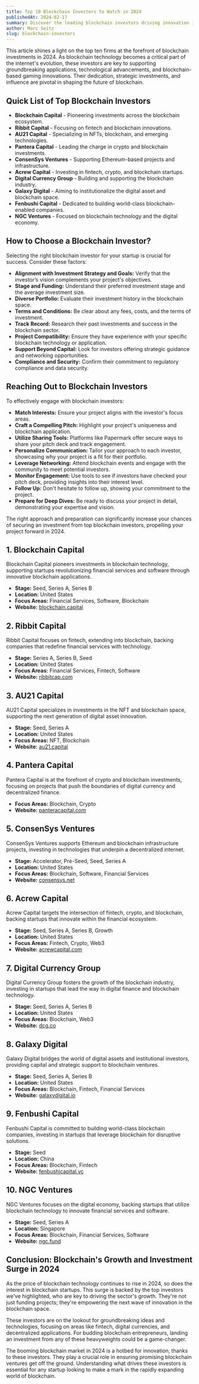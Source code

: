 ```yaml
---
title: Top 10 Blockchain Investors to Watch in 2024
publishedAt: 2024-02-17
summary: Discover the leading blockchain investors driving innovation in the space in 2024.
author: Marc Seitz
slug: blockchain-investors
---
```


This article shines a light on the top ten firms at the forefront of blockchain investments in 2024. As blockchain technology becomes a critical part of the internet's evolution, these investors are key to supporting groundbreaking applications, technological advancements, and blockchain-based gaming innovations. Their dedication, strategic investments, and influence are pivotal in shaping the future of blockchain.

## Quick List of Top Blockchain Investors

- **Blockchain Capital** - Pioneering investments across the blockchain ecosystem.
- **Ribbit Capital** - Focusing on fintech and blockchain innovations.
- **AU21 Capital** - Specializing in NFTs, blockchain, and emerging technologies.
- **Pantera Capital** - Leading the charge in crypto and blockchain investments.
- **ConsenSys Ventures** - Supporting Ethereum-based projects and infrastructure.
- **Acrew Capital** - Investing in fintech, crypto, and blockchain startups.
- **Digital Currency Group** - Building and supporting the blockchain industry.
- **Galaxy Digital** - Aiming to institutionalize the digital asset and blockchain space.
- **Fenbushi Capital** - Dedicated to building world-class blockchain-enabled companies.
- **NGC Ventures** - Focused on blockchain technology and the digital economy.

## How to Choose a Blockchain Investor?

Selecting the right blockchain investor for your startup is crucial for success. Consider these factors:

- **Alignment with Investment Strategy and Goals:** Verify that the investor’s vision complements your project's objectives.
- **Stage and Funding:** Understand their preferred investment stage and the average investment size.
- **Diverse Portfolio:** Evaluate their investment history in the blockchain space.
- **Terms and Conditions:** Be clear about any fees, costs, and the terms of investment.
- **Track Record:** Research their past investments and success in the blockchain sector.
- **Project Compatibility:** Ensure they have experience with your specific blockchain technology or application.
- **Support Beyond Capital:** Look for investors offering strategic guidance and networking opportunities.
- **Compliance and Security:** Confirm their commitment to regulatory compliance and data security.

## Reaching Out to Blockchain Investors

To effectively engage with blockchain investors:

- **Match Interests:** Ensure your project aligns with the investor's focus areas.
- **Craft a Compelling Pitch:** Highlight your project's uniqueness and blockchain application.
- **Utilize Sharing Tools:** Platforms like Papermark offer secure ways to share your pitch deck and track engagement.
- **Personalize Communication:** Tailor your approach to each investor, showcasing why your project is a fit for their portfolio.
- **Leverage Networking:** Attend blockchain events and engage with the community to meet potential investors.
- **Monitor Engagement:** Use tools to see if investors have checked your pitch deck, providing insights into their interest level.
- **Follow Up:** Don't hesitate to follow up, showing your commitment to the project.
- **Prepare for Deep Dives:** Be ready to discuss your project in detail, demonstrating your expertise and vision.

The right approach and preparation can significantly increase your chances of securing an investment from top blockchain investors, propelling your project forward in 2024.

## 1. Blockchain Capital

Blockchain Capital pioneers investments in blockchain technology, supporting startups revolutionizing financial services and software through innovative blockchain applications.

- **Stage:** Seed, Series A, Series B
- **Location:** United States
- **Focus Areas:** Financial Services, Software, Blockchain
- **Website:** [blockchain.capital](http://blockchain.capital)

## 2. Ribbit Capital

Ribbit Capital focuses on fintech, extending into blockchain, backing companies that redefine financial services with technology.

- **Stage:** Series A, Series B, Seed
- **Location:** United States
- **Focus Areas:** Financial Services, Fintech, Software
- **Website:** [ribbitcap.com](http://ribbitcap.com)

## 3. AU21 Capital

AU21 Capital specializes in investments in the NFT and blockchain space, supporting the next generation of digital asset innovation.

- **Stage:** Seed, Series A
- **Location:** United States
- **Focus Areas:** NFT, Blockchain
- **Website:** [au21.capital](http://au21.capital/)

## 4. Pantera Capital

Pantera Capital is at the forefront of crypto and blockchain investments, focusing on projects that push the boundaries of digital currency and decentralized finance.

- **Focus Areas:** Blockchain, Crypto
- **Website:** [panteracapital.com](http://www.panteracapital.com)

## 5. ConsenSys Ventures

ConsenSys Ventures supports Ethereum and blockchain infrastructure projects, investing in technologies that underpin a decentralized internet.

- **Stage:** Accelerator, Pre-Seed, Seed, Series A
- **Location:** United States
- **Focus Areas:** Blockchain, Software, Financial Services
- **Website:** [consensys.net](http://consensys.net)

## 6. Acrew Capital

Acrew Capital targets the intersection of fintech, crypto, and blockchain, backing startups that innovate within the financial ecosystem.

- **Stage:** Seed, Series A, Series B, Growth
- **Location:** United States
- **Focus Areas:** Fintech, Crypto, Web3
- **Website:** [acrewcapital.com](https://www.acrewcapital.com/)

## 7. Digital Currency Group

Digital Currency Group fosters the growth of the blockchain industry, investing in startups that lead the way in digital finance and blockchain technology.

- **Stage:** Seed, Series A, Series B
- **Location:** United States
- **Focus Areas:** Blockchain, Web3
- **Website:** [dcg.co](http://dcg.co)

## 8. Galaxy Digital

Galaxy Digital bridges the world of digital assets and institutional investors, providing capital and strategic support to blockchain ventures.

- **Stage:** Seed, Series A, Series B
- **Location:** United States
- **Focus Areas:** Blockchain, Fintech, Financial Services
- **Website:** [galaxydigital.io](http://galaxydigital.io)

## 9. Fenbushi Capital

Fenbushi Capital is committed to building world-class blockchain companies, investing in startups that leverage blockchain for disruptive solutions.

- **Stage:** Seed
- **Location:** China
- **Focus Areas:** Blockchain, Fintech
- **Website:** [fenbushicapital.vc](http://fenbushicapital.vc/index_en.html)

## 10. NGC Ventures

NGC Ventures focuses on the digital economy, backing startups that utilize blockchain technology to innovate financial services and software.

- **Stage:** Seed, Series A
- **Location:** Singapore
- **Focus Areas:** Blockchain, Financial Services, Software
- **Website:** [ngc.fund](http://ngc.fund)

## Conclusion: Blockchain's Growth and Investment Surge in 2024

As the price of blockchain technology continues to rise in 2024, so does the interest in blockchain startups. This surge is backed by the top investors we've highlighted, who are key to driving the sector's growth. They're not just funding projects; they're empowering the next wave of innovation in the blockchain space.

These investors are on the lookout for groundbreaking ideas and technologies, focusing on areas like fintech, digital currencies, and decentralized applications. For budding blockchain entrepreneurs, landing an investment from any of these heavyweights could be a game-changer.

The booming blockchain market in 2024 is a hotbed for innovation, thanks to these investors. They play a crucial role in ensuring promising blockchain ventures get off the ground. Understanding what drives these investors is essential for any startup looking to make a mark in the rapidly expanding world of blockchain.
